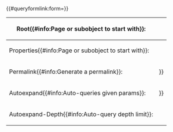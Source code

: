 <noinclude>{{OslTemplate:Helper/Docu/FormTemplate}}

{{#queryformlink:form={{PAGENAME}}}}

{{Special:RunQuery/{{PAGENAME}}}}

</noinclude>
<includeonly>
<div id="wikiPreview" style="display: none; padding-bottom: 25px; margin-bottom: 25px; border-bottom: 1px solid #AAAAAA;"></div>
{{{for template|OslTemplate:LabProcess/Query/InteractiveSemanticGraph}}}
{| class="formtable"
! Root{{#info:Page or subobject to start with}}: 
| {{{field|root|mandatory}}}
|-
! Properties{{#info:Page or subobject to start with}}: 
| {{{field|properties|input type=tokens|list|delimiter=;|default=-HasOutput;IsInstanceOf;-IsObjectParameterOf;HasPredecessor;HasObject;HasProcessObject;}}}
|-
! Permalink{{#info:Generate a permalink}}: 
| {{{field|permalink|input type=checkbox|label=Permalink{{#info:Generate a permalink}}}}}
|-
! Autoexpand{{#info:Auto-queries given params}}: 
| {{{field|autoexpand|input type=checkbox|label=Autoexpand{{#info:Auto-queries given params}}}}}
|-
! Autoexpand-Depth{{#info:Auto-query depth limit}}: 
| {{{field|depth}}}
|}
{{{end template}}}

{{{standard input|run query}}}
</includeonly>